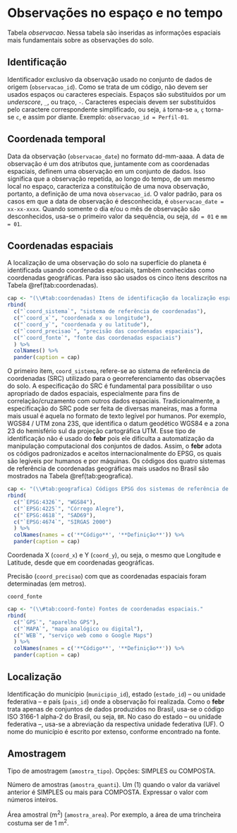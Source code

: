 # Observações no espaço e no tempo

Tabela *observacao*. Nessa tabela são inseridas as informações espaciais mais fundamentais sobre as 
observações do solo.

## Identificação

Identificador exclusivo da observação usado no conjunto de dados de origem (`observacao_id`). Como se trata de
um código, não 
devem ser usados espaços ou caracteres especiais. Espaços são substituídos por um *underscore*, `_`, ou traço,
`-`. Caracteres especiais devem ser substituídos pelo caractere correspondente simplificado, ou seja, `á`
torna-se `a`, `ç` torna-se `c`, e assim por diante. Exemplo: `observacao_id = Perfil-01`.

## Coordenada temporal

Data da observação (`observacao_date`) no formato dd-mm-aaaa. A data de observação é um dos atributos que,
juntamente com as
coordenadas espaciais, definem uma observação em um conjunto de dados. Isso significa que a observação 
repetida, ao longo do tempo, de um mesmo local no espaço, caracteriza a constituição de uma nova observação,
portanto, a definição de uma nova `observacao_id`. O valor padrão, para os casos em que a data de observação é
desconhecida, é `observacao_date = xx-xx-xxxx`. Quando somente o dia e/ou o mês de observação são 
desconhecidos, usa-se o primeiro valor da sequência, ou seja, `dd = 01` e `mm = 01`.

## Coordenadas espaciais {#coordenadas}

A localização de uma observação do solo na superfície do planeta é identificada usando coordenadas espaciais,
também conhecidas como coordenadas geográficas. Para isso são usados os cinco itens descritos na Tabela 
\@ref(tab:coordenadas). 

```r
cap <- "(\\#tab:coordenadas) Itens de identificação da localização espacial das observações do solo."
rbind(
  c("`coord_sistema`", "sistema de referência de coordenadas"),
  c("`coord_x`", "coordenada x ou longitude"),
  c("`coord_y`", "coordenada y ou latitude"),
  c("`coord_precisao`", "precisão das coordenadas espaciais"),
  c("`coord_fonte`", "fonte das coordenadas espaciais")
  ) %>% 
  colNames() %>% 
  pander(caption = cap)
```

O primeiro item, `coord_sistema`, refere-se ao sistema de referência de coordenadas (SRC) utilizado para o
georreferenciamento das observações do solo. A especificação do SRC é fundamental para possibilitar o uso
apropriado de dados espaciais, especialmente para fins de correlação/cruzamento com outros dados espaciais.
Tradicionalmente, a especificação do SRC pode ser feita de diversas maneiras, mas a forma mais usual é aquela
no formato de texto legível por humanos. Por exemplo, WGS84 / UTM zona 23S, que identifica o datum geodético
WGS84 e a zona 23 do hemisfério sul da projeção cartográfica UTM. Esse tipo de identificação não é usado do
**febr** pois ele dificulta a automatização da manipulação computacional dos conjuntos de dados. Assim, o 
**febr** adota os códigos padronizados e aceitos internacionalmente do EPSG, os quais são legíveis por humanos
e por máquinas. Os códigos dos quatro sistemas de referência de coordenadas geográficas mais usados no Brasil
são mostrados na Tabela \@ref(tab:geografica).

```r
cap <- "(\\#tab:geografica) Códigos EPSG dos sistemas de referência de coordenadas geográficas."
rbind(
  c("`EPSG:4326`", "WGS84"),
  c("`EPSG:4225`", "Córrego Alegre"),
  c("`EPSG:4618`", "SAD69"),
  c("`EPSG:4674`", "SIRGAS 2000")
  ) %>% 
  colNames(names = c('**Código**', '**Definição**')) %>% 
  pander(caption = cap)
```
 
Coordenada X (`coord_x`) e Y (`coord_y`), ou seja, o mesmo que Longitude e Latitude, desde que em coordenadas
geográficas.

Precisão (`coord_precisao`) com que as coordenadas espaciais foram determinadas (em metros).

`coord_fonte`

```r
cap <- "(\\#tab:coord-fonte) Fontes de coordenadas espaciais."
rbind(
  c("`GPS`", "aparelho GPS"),
  c("`MAPA`", "mapa analógico ou digital"),
  c("`WEB`", "serviço web como o Google Maps")
  ) %>% 
  colNames(names = c('**Código**', '**Definição**')) %>% 
  pander(caption = cap)
```


## Localização

Identificação do município (`municipio_id`), estado (`estado_id`) -- ou unidade federativa -- e país 
(`pais_id`) onde a observação foi realizada. Como o **febr**  trata apenas de conjuntos de dados produzidos no
Brasil, usa-se o código ISO 3166-1 alpha-2 do Brasil, ou seja, `BR`. No caso do estado -- ou unidade 
federativa --, usa-se a abreviação da respectiva unidade federativa (UF). O nome do município é escrito por
extenso, conforme encontrado na fonte.

## Amostragem

Tipo de amostragem (`amostra_tipo`). Opções: SIMPLES ou COMPOSTA.

Número de amostras (`amostra_quanti`). Um (1) quando o valor da variável anterior é SIMPLES ou mais para COMPOSTA. Expressar o valor com números inteiros.

Área amostral (m^2^) (`amostra_area`). Por exemplo, a área de uma trincheira costuma ser de 1 m^2^.

<!-- ## `taxon_<sistema>_<ano>`

Identificação do sistema de classificação -- taxonomia -- utilizado para classificar a observação do solo,
incluindo nome e ano, bem a classificação -- táxon -- atribuída à observação, incluíndo nome e sigla. Tanto o
nome como o ano de publicação do sistema de classificação utilizado auxilia na verificação de possíveis
inconsistências na classificação da observação e no processo de harmonização dos dados. O nome da 
classificação atribuída à observação do solo deve ser escrito por extenso, mantendo quaisquer espaços e
caracteres especiais presentes, prefere

Código     | Sistema taxonômico
---------- | -------------------------------------------
fao-unesco | Legend of the World Soil Map
fao-wrb    | World Reference Base for Soil Resources
sibcs      | Sistema Brasileiro de Classificação do Solo
st         | Soil Taxonomy
usc        | Universal Soil Classification

Para os conjuntos de dados que incluem observações do solo classificadas usando dois ou mais sistemas de
classificação, ou diferentes versões do mesmo sistema de classificação, insere-se tantas colunas quantas
forem necessárias.
 -->
